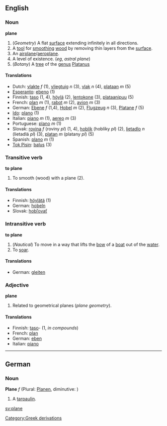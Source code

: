 ==English==
===Noun===
'''plane'''

# (''Geometry'') A flat [[surface]] extending infinitely in all directions.
# A [[tool]] for [[smooth]]ing [[wood]] by removing thin layers from the [[surface]].
# An [[airplane]]/[[aeroplane]].
# A level of existence.  (''eg'', ''astral plane'')
# (''Botany'') A [[tree]] of the [[genus]] [[Platanus]]

====Translations====
*Dutch: [[vlakte]] ''f'' (1), [[vliegtuig]] ''n'' (3), [[vlak]] ''n'' (4), [[plataan]] ''m'' (5)
*[[Esperanto]]: [[ebeno]] (1)
*Finnish: [[taso]] (1, 4), [[höylä]] (2), [[lentokone]] (3), [[plataanipuu]] (5)
*French: [[plan]] ''m'' (1), [[rabot]] ''m'' (2), [[avion]] ''m'' (3)
*German: [[Ebene]] ''f'' (1,4), [[Hobel]] ''m'' (2), [[Flugzeug]] ''n'' (3), [[Platane]] ''f'' (5)
*[[Ido]]: [[plano]] (1)
*Italian: [[piano]] ''m'' (1), [[aereo]] ''m'' (3)
*Portuguese: [[plano]] ''m'' (1)
*Slovak: [[rovina]] ''f'' (roviny ''pl'') (1, 4), [[hoblík]] (hoblíky ''pl'') (2), [[lietadlo]] ''n'' (lietadlá ''pl'') (3), [[platan]] ''m'' (platany ''pl'') (5)
*Spanish: [[plano]] ''m'' (1)
*[[Tok Pisin]]: [[balus]] (3)

===Transitive verb===
'''to plane'''

# To smooth (wood) with a plane (2).

====Translations====
*Finnish: [[höylätä]] (1)
*German: [[hobeln]]
*Slovak: [[hobľovať]]

===Intransitive verb===
'''to plane'''

#(''Nautical'') To move in a way that lifts the [[bow]] of a [[boat]] out of the [[water]].
#To [[soar]].

====Translations====
*German: [[gleiten]]

===Adjective===
'''plane'''

# Related to geometrical planes (''plane geometry'').

====Translations====
*Finnish: [[taso]]- (1, ''in compounds'')
*French: [[plan]]
*German: [[eben]]
*Italian: [[piano]]

----
==German==
===Noun===
'''Plane''' ''f'' (Plural: [[Planen]], diminutive: [[]])

# A [[tarpaulin]].

[[sv:plane]]
[[Category:Greek derivations]]